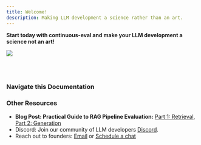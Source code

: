 ```yaml
---
title: Welcome!
description: Making LLM development a science rather than an art.
---
```


**Start today with continuous-eval and make your LLM development a science not an art!**

<img src="/public/module-level-eval.png"></img>



<br></br>

### Navigate this Documentation

<CardGrid>
  <LinkCard
    title="🚀 Getting Started"
    description="Install the package and learn how to get started quickly."
    href="/getting-started/introduction/"
  />
  <LinkCard
    title="📊 Metrics"
    description="Explore the available metrics and learn how to combine multiple metrics effectively."
    href="/metrics/overview/"
  />
  <LinkCard
    title="🔍 Datasets"
    description="Perform evaluations on your datasets, or generate synthetic datasets from your vectorDB."
    href="/dataset/dataset/"
  />
  <LinkCard
    title="💡 Examples"
    description="Discover code snippets and examples to help you understand and implement different evaluation pipelines."
    href="/examples/0_single_metric/"
  />
</CardGrid>

### Other Resources

- **Blog Post: Practical Guide to RAG Pipeline Evaluation:** [Part 1: Retrieval](https://medium.com/relari/a-practical-guide-to-rag-pipeline-evaluation-part-1-27a472b09893), [Part 2: Generation](https://medium.com/relari/a-practical-guide-to-rag-evaluation-part-2-generation-c79b1bde0f5d)
- Discord: Join our community of LLM developers [Discord](https://discord.gg/GJnM8SRsHr).
- Reach out to founders: [Email](mailto:founders@relari.ai) or [Schedule a chat](https://cal.com/yizhang/continuous-eval)
